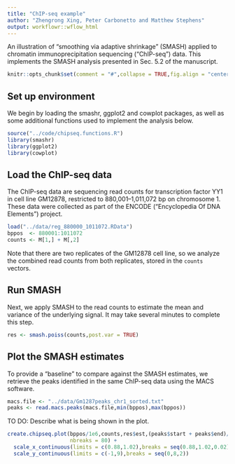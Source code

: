 ```yaml
---
title: "ChIP-seq example"
author: "Zhengrong Xing, Peter Carbonetto and Matthew Stephens"
output: workflowr::wflow_html
---
```


An illustration of "smoothing via adaptive shrinkage" (SMASH) applied
to chromatin immunoprecipitation sequencing ("ChIP-seq") data. This
implements the SMASH analysis presented in Sec. 5.2 of the manuscript.

```r
knitr::opts_chunk$set(comment = "#",collapse = TRUE,fig.align = "center")
```

Set up environment
------------------

We begin by loading the smashr, ggplot2 and cowplot packages, as well
as some additional functions used to implement the analysis below.

```r
source("../code/chipseq.functions.R")
library(smashr)
library(ggplot2)
library(cowplot)
```

Load the ChIP-seq data
----------------------

The ChIP-seq data are sequencing read counts for transcription
factor YY1 in cell line GM12878, restricted to 880,001--1,011,072 bp
on chromosome 1. These data were collected as part of the ENCODE
("Encyclopedia Of DNA Elements") project.

```r
load("../data/reg_880000_1011072.RData")
bppos  <- 880001:1011072
counts <- M[1,] + M[,2]
```

Note that there are two replicates of the GM12878 cell line, so we
analyze the combined read counts from both replicates, stored in the
`counts` vectors.

Run SMASH
---------

Next, we apply SMASH to the read counts to estimate the mean and
variance of the underlying signal. It may take several minutes to
complete this step.

```r
res <- smash.poiss(counts,post.var = TRUE)
```

Plot the SMASH estimates
------------------------

To provide a "baseline" to compare against the SMASH estimates, we
retrieve the peaks identified in the same ChIP-seq data using the MACS
software.

```r
macs.file <- "../data/Gm1287peaks_chr1_sorted.txt"
peaks <- read.macs.peaks(macs.file,min(bppos),max(bppos))
```

TO DO: Describe what is being shown in the plot.

```r
create.chipseq.plot(bppos/1e6,counts,res$est,(peaks$start + peaks$end)/2e6,
                    nbreaks = 80) +
  scale_x_continuous(limits = c(0.88,1.02),breaks = seq(0.88,1.02,0.02)) +
  scale_y_continuous(limits = c(-1,9),breaks = seq(0,8,2))
```
